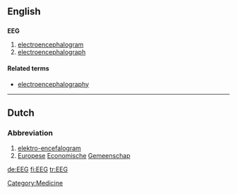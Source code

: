 ==English==

==={{initialism}}===
'''EEG'''

# [[electroencephalogram]]
# [[electroencephalograph]]

====Related terms====
* [[electroencephalography]]

[[Category:Medicine]]
----

==Dutch==
{{wikipedia|lang=nl}}

===Abbreviation===
{{infl|nl|abbreviation}}
# [[elektro-encefalogram]]
# [[Europese]] [[economische|Economische]] [[gemeenschap|Gemeenschap]]

[[de:EEG]]
[[fi:EEG]]
[[tr:EEG]]